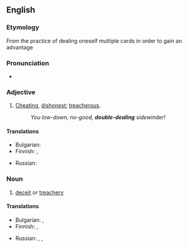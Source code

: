 {{also|double dealing}}

==English==

===Etymology===
From the practice of dealing oneself multiple cards in order to gain an advantage

===Pronunciation===
* {{IPA|/ˌdʌbəlˈdiːlɪŋ/|lang=en}}

===Adjective===
{{en-adj|head=[[double]]-[[dealing]]|-}}

# {{lb|en|of a person}} [[cheat|Cheating]], [[dishonest]]; [[treacherous]].
#: ''You low-down, no-good, '''double-dealing''' sidewinder!''

====Translations====
{{trans-top|cheating, dishonest}}
* Bulgarian: {{t+|bg|двуличен}}
* Finnish: {{t+|fi|petollinen}}, {{t|fi|kaksinaamainen}}
{{trans-mid}}
* Russian: {{t+|ru|двули́чный}}
{{trans-bottom}}

===Noun===
{{en-noun|head=[[double]]-[[dealing]]|~}}

# [[deceit]] or [[treachery]]

====Translations====
{{trans-top|deceit or treachery}}
* Bulgarian: {{t+|bg|двуличие}}, {{t+|bg|измама}}
* Finnish: {{t+|fi|petos}}, {{t+|fi|huijaus}}
{{trans-mid}}
* Russian: {{t+|ru|двули́чность|f}}, {{t+|ru|двуру́шничество|n}}, {{t+|ru|двули́чие|n}}
{{trans-bottom}}